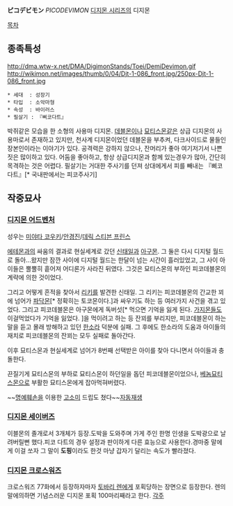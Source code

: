 '''ピコデビモン''' ''PICODEVIMON''
[[디지몬 시리즈]]의 디지몬

[[목차]]

== 종족특성 ==
http://dma.wtw-x.net/DMA/DigimonStands/Toei/DemiDevimon.gif
http://wikimon.net/images/thumb/0/04/Djt-1-086_front.jpg/250px-Djt-1-086_front.jpg

 * 세대  : 성장기
 * 타입  : 소악마형
 * 속성  : 바이러스
 * 필살기 : 『삐코다트』

박쥐같은 모습을 한 소형의 사용마 디지몬. [[데블몬]]이나 [[묘티스몬]]같은 상급 디지몬의 사용마로서 존재하고 있지만, 천사계 디지몬이었던 데블몬을 부추켜, 다크사이드로 물들인 장본인이라는 이야기가 있다. 공격력은 강하지 않으나, 잔머리가 좋아 여기저기서 나쁜 짓은 많이하고 있다. 어둠을 좋아하고, 항상 상급디지몬과 함께 있는경우가 많아, 간단히 목격하는 것은 어렵다. 필살기는 거대한 주사기를 던져 상대에게서 피를 빼내는 『삐코다트』[* 국내판에서는 피코주사기]



== 작중묘사 ==

=== [[디지몬 어드벤처]] ===
성우는 [[미야타 코우키]]/[[안경진]]/[[데릭 스티븐 프린스]]

[[에테몬]]과의 싸움의 결과로 현실세계로 갔던 [[신태일]]과 [[아구몬]]. 그 둘은 다시 디지털 월드로 돌아...왔지만 잠깐 사이에 디지털 월드는 한달이 넘는 시간이 흘러있었고, 그 사이 아이들은 뿔뿔히 흩어져 어디론가 사라진 뒤였다. 그것은 묘티스몬의 부하인 피코데블몬의 계략에 의한 것이었다.

그리고 어떻게 흔적을 찾아서 [[리키]]를 발견한 신태일. 그 리키는 피코데블몬의 간교한 꾀에 넘어가 [[파닥몬]][* 정확히는 토코몬이다.]과 싸우기도 하는 등 여러가지 사건을 겪고 있었다. 그리고 피코데블몬은 아구몬에게 독버섯[* 먹으면 기억을 잃게 된다. [[가지몬]]들도 이걸먹었다가 기억을 잃었다. ]을 먹이려고 하는 등 잔꾀를 부리지만, 피코데블몬이 하는 말을 듣고 몰래 방해하고 있던 [[한소라]] 덕분에 실패. 그 후에도 한소라의 도움과 아이들의 재치로 피코데블몬의 잔꾀는 모두 실패로 돌아간다.

이후 묘티스몬과 현실세계로 넘어가 8번째 선택받은 아이를 찾아 다니면서 아이들과 충돌한다.

끈질기게 묘티스몬의 부하로 묘티스몬이 하던일을 돕던 피코데블몬이었으나, [[베놈묘티스몬]]으로 부활한 묘티스몬에게 잡아먹혀버렸다.

~~[[명예훼손]]을 이용한 [[고소미]] 드립도 쳤다~~[http://blog.naver.com/pupplestorm/130122089276 자동재생]


=== [[디지몬 세이버즈]] ===
이블몬의 졸개로서 3개체가 등장.도박을 도와주며 가게 주인 한명 인생을 도박광으로 날려버릴뻔 했다.피코 다트의 경우 설정과 판이하게 다른 효능으로 사용한다.경마중 말에게 이걸 쏘자 그 말이 '''도핑'''이라도 한것 마냥 갑자기 달리는 속도가 빨라졌다.

=== [[디지몬 크로스워즈]] ===
크로스워즈 77화에서 등장하자마자 [[토바리 렌]]에게 포획당하는 장면으로 등장한다.
렌의 말에의하면 기념스러운 디지몬 포획 100마리째라고 한다.
[[각주]]

